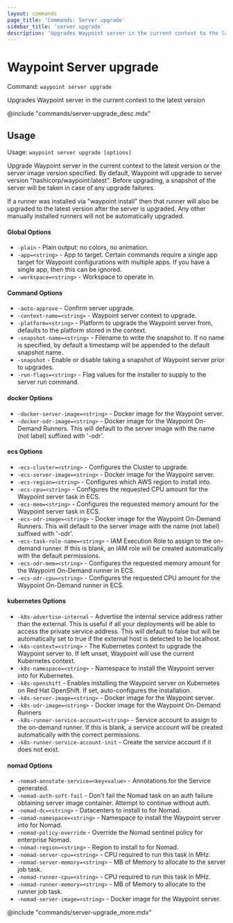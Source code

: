 ```yaml
---
layout: commands
page_title: 'Commands: Server upgrade'
sidebar_title: 'server upgrade'
description: 'Upgrades Waypoint server in the current context to the latest version'
---
```


# Waypoint Server upgrade

Command: `waypoint server upgrade`

Upgrades Waypoint server in the current context to the latest version

@include "commands/server-upgrade_desc.mdx"

## Usage

Usage: `waypoint server upgrade [options]`

Upgrade Waypoint server in the current context to the latest version or the
server image version specified. By default, Waypoint will upgrade to server
version "hashicorp/waypoint:latest". Before upgrading, a snapshot of the
server will be taken in case of any upgrade failures.

If a runner was installed via "waypoint install" then that runner will also
be upgraded to the latest version after the server is upgraded. Any other
manually installed runners will not be automatically upgraded.

#### Global Options

- `-plain` - Plain output: no colors, no animation.
- `-app=<string>` - App to target. Certain commands require a single app target for Waypoint configurations with multiple apps. If you have a single app, then this can be ignored.
- `-workspace=<string>` - Workspace to operate in.

#### Command Options

- `-auto-approve` - Confirm server upgrade.
- `-context-name=<string>` - Waypoint server context to upgrade.
- `-platform=<string>` - Platform to upgrade the Waypoint server from, defaults to the platform stored in the context.
- `-snapshot-name=<string>` - Filename to write the snapshot to. If no name is specified, by default a timestamp will be appended to the default snapshot name.
- `-snapshot` - Enable or disable taking a snapshot of Waypoint server prior to upgrades.
- `-run-flags=<string>` - Flag values for the installer to supply to the server run command.

#### docker Options

- `-docker-server-image=<string>` - Docker image for the Waypoint server.
- `-docker-odr-image=<string>` - Docker image for the Waypoint On-Demand Runners. This will default to the server image with the name (not label) suffixed with '-odr'.

#### ecs Options

- `-ecs-cluster=<string>` - Configures the Cluster to upgrade.
- `-ecs-server-image=<string>` - Docker image for the Waypoint server.
- `-ecs-region=<string>` - Configures which AWS region to install into.
- `-ecs-cpu=<string>` - Configures the requested CPU amount for the Waypoint server task in ECS.
- `-ecs-mem=<string>` - Configures the requested memory amount for the Waypoint server task in ECS.
- `-ecs-odr-image=<string>` - Docker image for the Waypoint On-Demand Runners. This will default to the server image with the name (not label) suffixed with '-odr'.
- `-ecs-task-role-name=<string>` - IAM Execution Role to assign to the on-demand runner. If this is blank, an IAM role will be created automatically with the default permissions.
- `-ecs-odr-mem=<string>` - Configures the requested memory amount for the Waypoint On-Demand runner in ECS.
- `-ecs-odr-cpu=<string>` - Configures the requested CPU amount for the Waypoint On-Demand runner in ECS.

#### kubernetes Options

- `-k8s-advertise-internal` - Advertise the internal service address rather than the external. This is useful if all your deployments will be able to access the private service address. This will default to false but will be automatically set to true if the external host is detected to be localhost.
- `-k8s-context=<string>` - The Kubernetes context to upgrade the Waypoint server to. If left unset, Waypoint will use the current Kubernetes context.
- `-k8s-namespace=<string>` - Namespace to install the Waypoint server into for Kubernetes.
- `-k8s-openshift` - Enables installing the Waypoint server on Kubernetes on Red Hat OpenShift. If set, auto-configures the installation.
- `-k8s-server-image=<string>` - Docker image for the Waypoint server.
- `-k8s-odr-image=<string>` - Docker image for the Waypoint On-Demand Runners
- `-k8s-runner-service-account=<string>` - Service account to assign to the on-demand runner. If this is blank, a service account will be created automatically with the correct permissions.
- `-k8s-runner-service-account-init` - Create the service account if it does not exist.

#### nomad Options

- `-nomad-annotate-service=<key=value>` - Annotations for the Service generated.
- `-nomad-auth-soft-fail` - Don't fail the Nomad task on an auth failure obtaining server image container. Attempt to continue without auth.
- `-nomad-dc=<string>` - Datacenters to install to for Nomad.
- `-nomad-namespace=<string>` - Namespace to install the Waypoint server into for Nomad.
- `-nomad-policy-override` - Override the Nomad sentinel policy for enterprise Nomad.
- `-nomad-region=<string>` - Region to install to for Nomad.
- `-nomad-server-cpu=<string>` - CPU required to run this task in MHz.
- `-nomad-server-memory=<string>` - MB of Memory to allocate to the server job task.
- `-nomad-runner-cpu=<string>` - CPU required to run this task in MHz.
- `-nomad-runner-memory=<string>` - MB of Memory to allocate to the runner job task.
- `-nomad-server-image=<string>` - Docker image for the Waypoint server.

@include "commands/server-upgrade_more.mdx"
